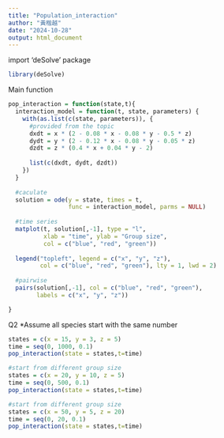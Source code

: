 ```yaml
---
title: "Population_interaction"
author: "黃楷越"
date: "2024-10-28"
output: html_document
---
```

import 'deSolve' package 
```r
library(deSolve)
```

Main function
```r
pop_interaction = function(state,t){
  interaction_model = function(t, state, parameters) {
    with(as.list(c(state, parameters)), {
      #provided from the topic
      dxdt = x * (2 - 0.08 * x - 0.08 * y - 0.5 * z)
      dydt = y * (2 - 0.12 * x - 0.08 * y - 0.05 * z)
      dzdt = z * (0.4 * x + 0.04 * y - 2)
      
      list(c(dxdt, dydt, dzdt))
    })
  }
  
  #caculate  
  solution = ode(y = state, times = t,
                 func = interaction_model, parms = NULL)
  
  #time series
  matplot(t, solution[,-1], type = "l", 
          xlab = "time", ylab = "Group size",
          col = c("blue", "red", "green"))
  
  legend("topleft", legend = c("x", "y", "z"), 
         col = c("blue", "red", "green"), lty = 1, lwd = 2)
  
  #pairwise
  pairs(solution[,-1], col = c("blue", "red", "green"), 
        labels = c("x", "y", "z"))

}
```

Q2
*Assume all species start with the same number 
```r
states = c(x = 15, y = 3, z = 5)
time = seq(0, 1000, 0.1)
pop_interaction(state = states,t=time)
```


```r
#start from different group size
states = c(x = 20, y = 10, z = 5) 
time = seq(0, 500, 0.1)
pop_interaction(state = states,t=time)

```

```r
#start from different group size
states = c(x = 50, y = 5, z = 20)
time = seq(0, 20, 0.1)
pop_interaction(state = states,t=time)
```